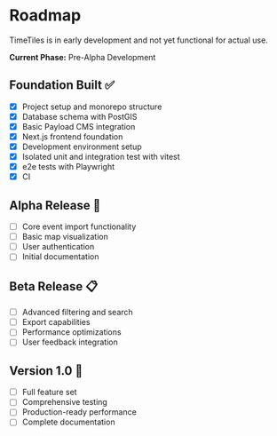 # Roadmap

TimeTiles is in early development and not yet functional for actual use.

**Current Phase:** Pre-Alpha Development

## Foundation Built ✅

- [x] Project setup and monorepo structure
- [x] Database schema with PostGIS
- [x] Basic Payload CMS integration
- [x] Next.js frontend foundation
- [x] Development environment setup
- [x] Isolated unit and integration test with vitest
- [x] e2e tests with Playwright
- [x] CI

## Alpha Release 🚧

- [ ] Core event import functionality
- [ ] Basic map visualization
- [ ] User authentication
- [ ] Initial documentation

## Beta Release 📋

- [ ] Advanced filtering and search
- [ ] Export capabilities
- [ ] Performance optimizations
- [ ] User feedback integration

## Version 1.0 🎯

- [ ] Full feature set
- [ ] Comprehensive testing
- [ ] Production-ready performance
- [ ] Complete documentation
